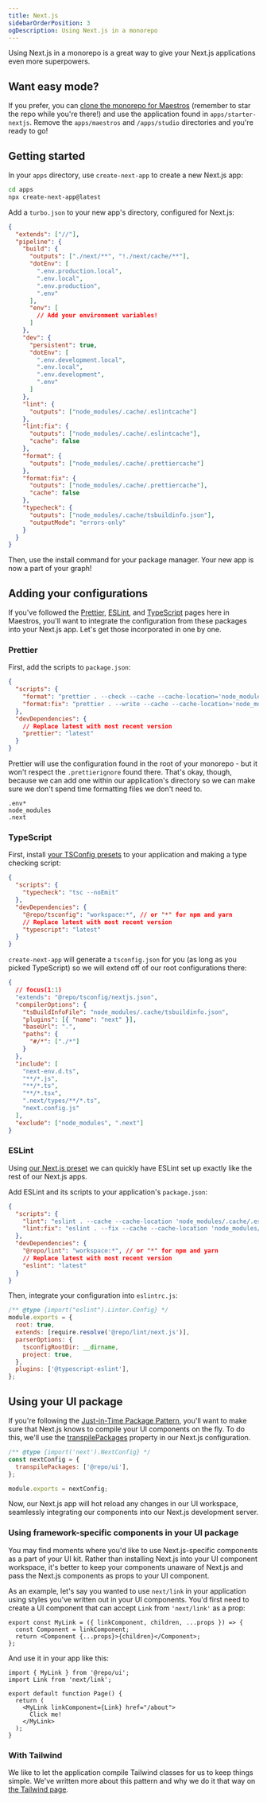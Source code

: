 ```yaml
---
title: Next.js
sidebarOrderPosition: 3
ogDescription: Using Next.js in a monorepo
---
```


Using Next.js in a monorepo is a great way to give your Next.js applications even more superpowers.

## Want easy mode?

If you prefer, you can [clone the monorepo for Maestros](https://github.com/anthonyshew/maestros.git) (remember to star the repo while you're there!) and use the application found in `apps/starter-nextjs`. Remove the `apps/maestros` and `/apps/studio` directories and you're ready to go!

## Getting started

In your `apps` directory, use `create-next-app` to create a new Next.js app:

```bash filename="Terminal"
cd apps
npx create-next-app@latest
```

Add a `turbo.json` to your new app's directory, configured for Next.js:

```json filename="apps/my-app/turbo.json" note="Please refer to the docs at turbo.build/repo/docs/reference/configuration for details on the keys seen here."
{
  "extends": ["//"],
  "pipeline": {
    "build": {
      "outputs": ["./next/**", "!./next/cache/**"],
      "dotEnv": [
        ".env.production.local",
        ".env.local",
        ".env.production",
        ".env"
      ],
      "env": [
        // Add your environment variables!
      ]
    },
    "dev": {
      "persistent": true,
      "dotEnv": [
        ".env.development.local",
        ".env.local",
        ".env.development",
        ".env"
      ]
    },
    "lint": {
      "outputs": ["node_modules/.cache/.eslintcache"]
    },
    "lint:fix": {
      "outputs": ["node_modules/.cache/.eslintcache"],
      "cache": false
    },
    "format": {
      "outputs": ["node_modules/.cache/.prettiercache"]
    },
    "format:fix": {
      "outputs": ["node_modules/.cache/.prettiercache"],
      "cache": false
    },
    "typecheck": {
      "outputs": ["node_modules/.cache/tsbuildinfo.json"],
      "outputMode": "errors-only"
    }
  }
}
```

Then, use the install command for your package manager. Your new app is now a part of your graph!

## Adding your configurations

If you've followed the [Prettier](monorepos/guardrails/prettier), [ESLint](/monorepos/guardrails/eslint), and [TypeScript](/monorepos/guardrails/typescript) pages here in Maestros, you'll want to integrate the configuration from these packages into your Next.js app. Let's get those incorporated in one by one.

### Prettier

First, add the scripts to `package.json`:

```json filename="apps/my-app/package.json"
{
  "scripts": {
    "format": "prettier . --check --cache --cache-location='node_modules/.cache/prettiercache'",
    "format:fix": "prettier . --write --cache --cache-location='node_modules/.cache/prettiercache' --loglevel=warn"
  },
  "devDependencies": {
    // Replace latest with most recent version
    "prettier": "latest"
  }
}
```

Prettier will use the configuration found in the root of your monorepo - but it won't respect the `.prettierignore` found there. That's okay, though, because we can add one within our application's directory so we can make sure we don't spend time formatting files we don't need to.

```text filename="apps/my-app/.prettierignore"
.env*
node_modules
.next
```

### TypeScript

First, install [your TSConfig presets](/monorepos/guardrails/typescript) to your application and making a type checking script:

```json filename="apps/my-app/package.json"
{
  "scripts": {
    "typecheck": "tsc --noEmit"
  },
  "devDependencies": {
    "@repo/tsconfig": "workspace:*", // or "*" for npm and yarn
    // Replace latest with most recent version
    "typescript": "latest"
  }
}
```

`create-next-app` will generate a `tsconfig.json` for you (as long as you picked TypeScript) so we will extend off of our root configurations there:

```json filename="apps/my-app/tsconfig.json"
{
  // focus(1:1)
  "extends": "@repo/tsconfig/nextjs.json",
  "compilerOptions": {
    "tsBuildInfoFile": "node_modules/.cache/tsbuildinfo.json",
    "plugins": [{ "name": "next" }],
    "baseUrl": ".",
    "paths": {
      "#/*": ["./*"]
    }
  },
  "include": [
    "next-env.d.ts",
    "**/*.js",
    "**/*.ts",
    "**/*.tsx",
    ".next/types/**/*.ts",
    "next.config.js"
  ],
  "exclude": ["node_modules", ".next"]
}
```

### ESLint

Using [our Next.js preset](/monorepos/guardrails/eslint#creating-presets) we can quickly have ESLint set up exactly like the rest of our Next.js apps.

Add ESLint and its scripts to your application's `package.json`:

```json filename="apps/my-app/package.json"
{
  "scripts": {
    "lint": "eslint . --cache --cache-location 'node_modules/.cache/.eslintcache' --max-warnings 0",
    "lint:fix": "eslint . --fix --cache --cache-location 'node_modules/.cache/.eslintcache' --max-warnings 0"
  },
  "devDependencies": {
    "@repo/lint": "workspace:*", // or "*" for npm and yarn
    // Replace latest with most recent version
    "eslint": "latest"
  }
}
```

Then, integrate your configuration into `eslintrc.js`:

```js filename="apps/my-app/eslintrc.js" note="If you're not using TypeScript, you can remove parserOptions and plugins."
/** @type {import("eslint").Linter.Config} */
module.exports = {
  root: true,
  extends: [require.resolve('@repo/lint/next.js')],
  parserOptions: {
    tsconfigRootDir: __dirname,
    project: true,
  },
  plugins: ['@typescript-eslint'],
};
```

## Using your UI package

If you're following the [Just-in-Time Package Pattern](/monorepos/packaging/jit), you'll want to make sure that Next.js knows to compile your UI components on the fly. To do this, we'll use the [transpilePackages](https://nextjs.org/docs/app/api-reference/next-config-js/transpilePackages) property in our Next.js configuration.

```js filename="next.config.js"
/** @type {import('next').NextConfig} */
const nextConfig = {
  transpilePackages: ['@repo/ui'],
};

module.exports = nextConfig;
```

Now, our Next.js app will hot reload any changes in our UI workspace, seamlessly integrating our components into our Next.js development server.

### Using framework-specific components in your UI package

You may find moments where you'd like to use Next.js-specific components as a part of your UI kit. Rather than installing Next.js into your UI component workspace, it's better to keep your components unaware of Next.js and pass the Next.js components as props to your UI component.

As an example, let's say you wanted to use `next/link` in your application using styles you've written out in your UI components. You'd first need to create a UI component that can accept `Link` from `'next/link'` as a prop:

```tsx filename="packages/ui/src/MyLink.ts"
export const MyLink = ({ linkComponent, children, ...props }) => {
  const Component = linkComponent;
  return <Component {...props}>{children}</Component>;
};
```

And use it in your app like this:

```tsx filename="apps/my-app/app/page.tsx"
import { MyLink } from '@repo/ui';
import Link from 'next/link';

export default function Page() {
  return (
    <MyLink linkComponent={Link} href="/about">
      Click me!
    </MyLink>
  );
}
```

### With Tailwind

We like to let the application compile Tailwind classes for us to keep things simple. We've written more about this pattern and why we do it that way on [the Tailwind page](/monorepos/tools/tailwind).

